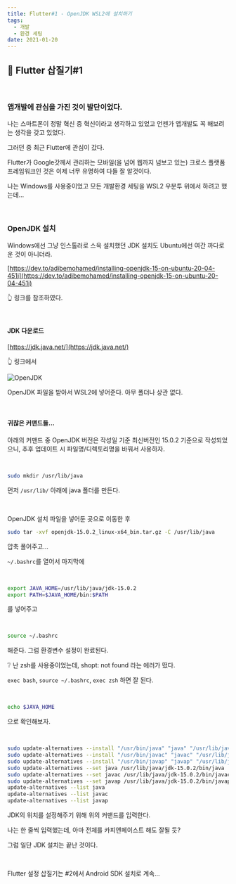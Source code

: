 ```yaml
---
title: Flutter#1 - OpenJDK WSL2에 설치하기
tags:
  - 개발
  - 환경 세팅
date: 2021-01-20
---
```


## 🔨 Flutter 삽질기#1

<br />

### 앱개발에 관심을 가진 것이 발단이었다.

나는 스마트폰이 정말 혁신 중 혁신이라고 생각하고 있었고 언젠가 앱개발도 꼭 해보려는 생각을 갖고 있었다.

그러던 중 최근 Flutter에 관심이 갔다.

Flutter가 Google갓께서 관리하는 모바일(을 넘어 웹까지 넘보고 있는) 크로스 플랫폼 프레임워크인 것은 이제 너무 유명하여 다들 잘 알것이다.

나는 Windows를 사용중이었고 모든 개발환경 세팅을 WSL2 우분투 위에서 하려고 했는데...

<br />

### OpenJDK 설치

Windows에선 그냥 인스톨러로 스윽 설치했던 JDK 설치도 Ubuntu에선 여간 까다로운 것이 아니더라.

[https://dev.to/adibemohamed/installing-openjdk-15-on-ubuntu-20-04-451i](https://dev.to/adibemohamed/installing-openjdk-15-on-ubuntu-20-04-451i)

👆 링크를 참조하였다.

<br />

#### JDK 다운로드

[https://jdk.java.net/](https://jdk.java.net/)

👆 링크에서

![OpenJDK](./1.png)

OpenJDK 파일을 받아서 WSL2에 넣어준다. 아무 폴더나 상관 없다.

<br />

#### 귀찮은 커맨드들...

아래의 커맨드 중 OpenJDK 버전은 작성일 기준 최신버전인 15.0.2 기준으로 작성되었으니, 추후 업데이트 시 파일명/디렉토리명을 바꿔서 사용하자.

<br />

```bash
sudo mkdir /usr/lib/java
```

먼저 `/usr/lib/` 아래에 java 폴더를 만든다.

<br />

OpenJDK 설치 파일을 넣어둔 곳으로 이동한 후

```bash
sudo tar -xvf openjdk-15.0.2_linux-x64_bin.tar.gz -C /usr/lib/java
```

압축 풀어주고...

`~/.bashrc`를 열어서 마지막에

<br />

```bash
export JAVA_HOME=/usr/lib/java/jdk-15.0.2
export PATH=$JAVA_HOME/bin:$PATH
```

를 넣어주고

<br />

```bash
source ~/.bashrc
```

해준다. 그럼 환경변수 설정이 완료된다.

❔ 난 zsh를 사용중이었는데, shopt: not found 라는 에러가 떴다.

`exec bash`, `source ~/.bashrc`, `exec zsh` 하면 잘 된다.

<br />

```bash
echo $JAVA_HOME
```

으로 확인해보자.

<br />

```bash
sudo update-alternatives --install "/usr/bin/java" "java" "/usr/lib/java/jdk-15.0.2/bin/java" 0
sudo update-alternatives --install "/usr/bin/javac" "javac" "/usr/lib/java/jdk-15.0.2/bin/javac" 0
sudo update-alternatives --install "/usr/bin/javap" "javap" "/usr/lib/java/jdk-15.0.2/bin/javap" 0
sudo update-alternatives --set java /usr/lib/java/jdk-15.0.2/bin/java
sudo update-alternatives --set javac /usr/lib/java/jdk-15.0.2/bin/javac
sudo update-alternatives --set javap /usr/lib/java/jdk-15.0.2/bin/javap
update-alternatives --list java
update-alternatives --list javac
update-alternatives --list javap
```

JDK의 위치를 설정해주기 위해 위의 커맨드를 입력한다.

나는 한 줄씩 입력했는데, 아마 전체를 카피앤페이스트 해도 잘될 듯?

그럼 일단 JDK 설치는 끝난 것이다.

<br />

Flutter 설정 삽질기는 #2에서 Android SDK 설치로 계속...
